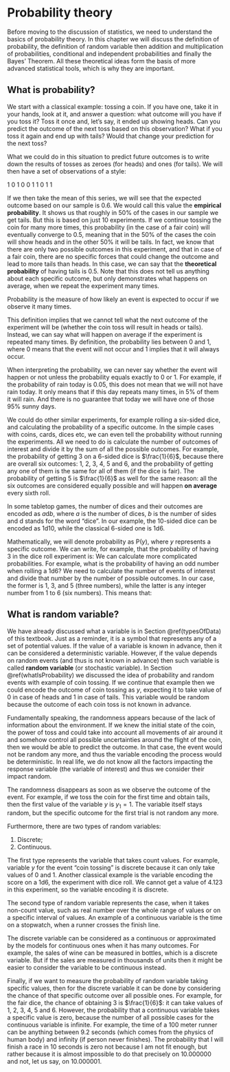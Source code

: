 # Probability theory {#probabilityTheory}
Before moving to the discussion of statistics, we need to understand the basics of probability theory. In this chapter we will discuss the definition of probability, the definition of random variable then addition and multiplication of probabilities, conditional and independent probabilities and finally the Bayes' Theorem. All these theoretical ideas form the basis of more advanced statistical tools, which is why they are important.


## What is probability? {#whatIsProbability}
We start with a classical example: tossing a coin. If you have one, take it in your hands, look at it, and answer a question: what outcome will you have if you toss it? Toss it once and, let's say, it ended up showing heads. Can you predict the outcome of the next toss based on this observation? What if you toss it again and end up with tails? Would that change your prediction for the next toss?

What we could do in this situation to predict future outcomes is to write down the results of tosses as zeroes (for heads) and ones (for tails). We will then have a set of observations of a style:

1 0 1 0 0 1 1 0 1 1

If we then take the mean of this series, we will see that the expected outcome based on our sample is 0.6. We would call this value the **empirical probability**. It shows us that roughly in 50% of the cases in our sample we get tails. But this is based on just 10 experiments. If we continue tossing the coin for many more times, this probability (in the case of a fair coin) will eventually converge to 0.5, meaning that in the 50% of the cases the coin will show heads and in the other 50% it will be tails. In fact, we know that there are only two possible outcomes in this experiment, and that in case of a fair coin, there are no specific forces that could change the outcome and lead to more tails than heads. In this case, we can say that the **theoretical probability** of having tails is 0.5. Note that this does not tell us anything about each specific outcome, but only demonstrates what happens on average, when we repeat the experiment many times.

::: definition
Probability is the measure of how likely an event is expected to occur if we observe it many times.
:::

This definition implies that we cannot tell what the next outcome of the experiment will be (whether the coin toss will result in heads or tails). Instead, we can say what will happen on average if the experiment is repeated many times. By definition, the probability lies between 0 and 1, where 0 means that the event will not occur and 1 implies that it will always occur.

::: remark
When interpreting the probability, we can never say whether the event will happen or not unless the probability equals exactly to 0 or 1. For example, if the probability of rain today is 0.05, this does not mean that we will not have rain today. It only means that if this day repeats many times, in 5% of them it will rain. And there is no guarantee that today we will have one of those 95% sunny days.
:::

We could do other similar experiments, for example rolling a six-sided dice, and calculating the probability of a specific outcome. In the simple cases with coins, cards, dices etc, we can even tell the probability without running the experiments. All we need to do is calculate the number of outcomes of interest and divide it by the sum of all the possible outcomes. For example, the probability of getting 3 on a 6-sided dice is $\frac{1}{6}$, because there are overall six outcomes: 1, 2, 3, 4, 5 and 6, and the probability of getting any one of them is the same for all of them (if the dice is fair). The probability of getting 5 is $\frac{1}{6}$ as well for the same reason: all the six outcomes are considered equally possible and will happen **on average** every sixth roll.

::: remark
In some tabletop games, the number of dices and their outcomes are encoded as $a \mathrm{d} b$, where $a$ is the number of dices, $b$ is the number of sides and d stands for the word "dice". In our example, the 10-sided dice can be encoded as 1d10, while the classical 6-sided one is 1d6.
:::

Mathematically, we will denote probability as $\mathrm{P}(y)$, where $y$ represents a specific outcome. We can write, for example, that the probability of having 3 in the dice roll experiment is:
\begin{equation}
    \mathrm{P}(y=3) = \frac{1}{6} .
    (\#eq:ProbabilityExample01)
\end{equation}
We can calculate more complicated probabilities. For example,  what is the probability of having an odd number when rolling a 1d6? We need to calculate the number of events of interest and divide that number by the number of possible outcomes. In our case, the former is 1, 3, and 5 (three numbers), while the latter is any integer number from 1 to 6 (six numbers). This means that:
\begin{equation}
    \mathrm{P}(y \text{ is odd}) = \frac{3}{6} = \frac{1}{2}.
    (\#eq:ProbabilityExample02)
\end{equation}


<!-- Definitions of outcome, random event,  -->


## What is random variable? {#whatIsRandomVariable}
We have already discussed what a variable is in Section \@ref(typesOfData) of this textbook. Just as a reminder, it is a symbol that represents any of a set of potential values. If the value of a variable is known in advance, then it can be considered a deterministic variable. However, if the value depends on random events (and thus is not known in advance) then such variable is called **random variable** (or stochastic variable). In Section \@ref(whatIsProbability) we discussed the idea of probability and random events with example of coin tossing. If we continue that example then we could encode the outcome of coin tossing as $y$, expecting it to take value of 0 in case of heads and 1 in case of tails. This variable would be random because the outcome of each coin toss is not known in advance.

Fundamentally speaking, the randomness appears because of the lack of information about the environment. If we knew the initial state of the coin, the power of toss and could take into account all movements of air around it and somehow control all possible uncertainties around the flight of the coin, then we would be able to predict the outcome. In that case, the event would not be random any more, and thus the variable encoding the process would be deterministic. In real life, we do not know all the factors impacting the response variable (the variable of interest) and thus we consider their impact random.

::: remark
The randomness disappears as soon as we observe the outcome of the event. For example, if we toss the coin for the first time and obtain tails, then the first value of the variable $y$ is $y_1=1$. The variable itself stays random, but the specific outcome for the first trial is not random any more.
:::

Furthermore, there are two types of random variables:

1. Discrete;
2. Continuous.

The first type represents the variable that takes count values. For example, variable $y$ for the event "coin tossing" is discrete because it can only take values of 0 and 1. Another classical example is the variable encoding the score on a 1d6, the experiment with dice roll. We cannot get a value of 4.123 in this experiment, so the variable encoding it is discrete.

The second type of random variable represents the case, when it takes non-count value, such as real number over the whole range of values or on a specific interval of values. An example of a continuous variable is the time on a stopwatch, when a runner crosses the finish line.

::: remark
The discrete variable can be considered as a continuous or approximated by the models for continuous ones when it has many outcomes. For example, the sales of wine can be measured in bottles, which is a discrete variable. But if the sales are measured in thousands of units then it might be easier to consider the variable to be continuous instead.
:::

Finally, if we want to measure the probability of random variable taking specific values, then for the discrete variable it can be done by considering the chance of that specific outcome over all possible ones. For example, for the fair dice, the chance of obtaining 3 is $\frac{1}{6}$: it can take values of 1, 2, 3, 4, 5 and 6. However, the probability that a continuous variable takes a specific value is zero, because the number of all possible cases for the continuous variable is infinite. For example, the time of a 100 meter runner can be anything between 9.2 seconds (which comes from the physics of human body) and infinity (if person never finishes). The probability that I will finish a race in 10 seconds is zero not because I am not fit enough, but rather because it is almost impossible to do that precisely on 10.000000 and not, let us say, on 10.000001.


<!-- ## Addition of probabilities -->


<!-- ## Multiplication of probabilities -->


<!-- ## Conditional probabilities and independence -->


<!-- ## Bayes theorem -->


<!-- ## Mean and variance of r.v. -->

